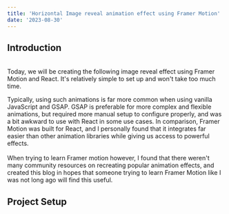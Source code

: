 ---
title: 'Horizontal Image reveal animation effect using Framer Motion'
date: '2023-08-30'
---
## Introduction

\
Today, we will be creating the following image reveal effect using Framer Motion and React. It's relatively simple to set up and won't take too much time.

Typically, using such animations is far more common when using vanilla JavaScript and GSAP. GSAP is preferable for more complex and flexible animations, but required more manual setup to configure properly, and was a bit awkward to use with React in some use cases.
In comparison, Framer Motion was built for React, and I personally found that it integrates far easier than other animation libraries while giving us access to powerful effects.
\
\
When trying to learn Framer motion however, I found that there weren't many community resources on recreating popular animation effects, and created this blog in hopes that someone trying to learn Framer Motion like I was not long ago will find this useful.

## Project Setup
